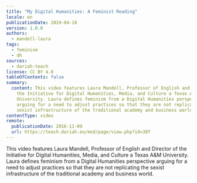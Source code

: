 ```yaml
---
title: "My Digital Humanities: A Feminist Reading"
locale: en
publicationDate: 2019-04-18
version: 1.0.0
authors:
  - mandell-laura
tags:
  - feminism
  - dh
sources:
  - dariah-teach
license: CC BY 4.0
tableOfContents: false
summary:
  content: This video features Laura Mandell, Professor of English and Director of
    the Initiative for Digital Humanities, Media, and Culture a Texas A&M
    University. Laura defines feminism from a Digital Humanities perspective
    arguing for a need to adjust practices so that they are not replicating the
    sexist infrastructure of the traditional academy and business world.
contentType: video
remote:
  publicationDate: 2016-11-09
  url: https://teach.dariah.eu/mod/page/view.php?id=307
---
```

This video features Laura Mandell, Professor of English and Director of the Initiative for Digital Humanities, Media, and Culture a Texas A\&M University. Laura defines feminism from a Digital Humanities perspective arguing for a need to adjust practices so that they are not replicating the sexist infrastructure of the traditional academy and business world.

<VideoCard title="Laura Mandell on Feminism and Digital Humanities" id="n-Bt8HCcaUM" image="images/laura-mandell.jpg" provider="youtube" />
